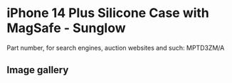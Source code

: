 # iPhone 14 Plus Silicone Case with MagSafe - Sunglow

Part number, for search engines, auction websites and such: MPTD3ZM/A

## Image gallery

<div style={{ width: "768px" }}>
  <GalleryComponent
    images={[
      {
        original: "/everysource/MPTD3",
        thumbnail: "/everypreview/MPTD3",
      },
      {
        original: "/everysource/MPTD3_AV1",
        thumbnail: "/everypreview/MPTD3_AV1",
      },
      {
        original: "/everysource/MPTD3_AV2",
        thumbnail: "/everypreview/MPTD3_AV2",
      },
      {
        original: "/everysource/MPTD3_AV3",
        thumbnail: "/everypreview/MPTD3_AV3",
      },
      {
        original: "/everysource/MPTD3_AV4",
        thumbnail: "/everypreview/MPTD3_AV4",
      }
    ]}
  />
</div>